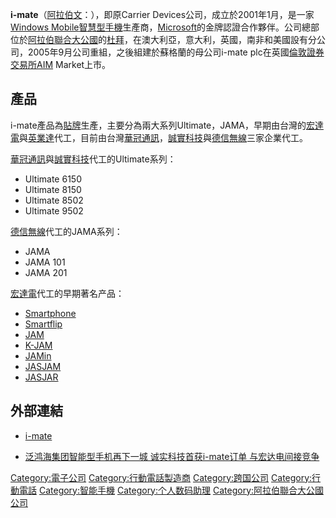{{noteTA
|1=zh-hans:阿拉伯联合酋长国; zh-hant:阿拉伯聯合酋長國; zh-tw:阿拉伯聯合大公國;
|2=zh-hans:阿联酋; zh-hant:阿聯酋; zh-tw:阿聯;
|3=zh-hans:迪拜;zh-hant:迪拜;zh-tw:杜拜;zh-hk:杜拜;zh-mo:杜拜;
|4=zh-hans:智能手机;zh-hant:智能手機;zh-tw:智慧型手機;zh-hk:智能手機;zh-mo:智能手機;
}}
{{Infobox_Company |
  company_name   = i-mate<br/>'''i-mate Corporation |
  company_logo   = [[File:i-mate_logo.jpg|center]] |
  company_type   = [[上市公司|上市公司]] |
  foundation     = 2001 年 1 月 |
  key_people     = Jim Morrison - [[CEO|CEO]] |
  location       = [[阿拉伯聯合大公國|阿拉伯聯合大公國]][[杜拜|杜拜]]網絡城 |
  industry       = [[电信|电信]] |
  products       = Windows Mobile 智慧型手機 |
  homepage       = [http://www.imate.com/ i-mate]
}}

'''i-mate'''（[[阿拉伯文|阿拉伯文]]：'''{{rtl-lang|ar|آی میت}}'''），即原Carrier Devices公司，成立於2001年1月，是一家[[Windows_Mobile|Windows Mobile]][[智慧型手機|智慧型手機]]生產商，[[Microsoft|Microsoft]]的金牌認證合作夥伴。公司總部位於[[阿拉伯聯合大公國|阿拉伯聯合大公國]]的[[杜拜|杜拜]]，在澳大利亞，意大利，英國，南非和美國設有分公司，2005年9月公司重組，之後組建於蘇格蘭的母公司i-mate plc在英國[[倫敦證券交易所|倫敦證券交易所]]AIM Market上市。

== 產品 ==
i-mate產品為[[ODM|貼牌]]生產，主要分為兩大系列Ultimate，JAMA，早期由台灣的[[宏達電|宏達電]]與[[英業達|英業達]]代工，目前由台灣[[華冠通訊|華冠通訊]]，[[誠實科技股份有限公司|誠實科技]]與[[德信無線|德信無線]]三家企業代工。

[[華冠通訊|華冠通訊]]與[[誠實科技|誠實科技]]代工的Ultimate系列：
*Ultimate 6150
*Ultimate 8150
*Ultimate 8502
*Ultimate 9502

[[德信無線|德信無線]]代工的JAMA系列：
*JAMA
*JAMA 101
*JAMA 201

[[宏達電|宏達電]]代工的早期著名产品：
*[[HTC_Tanager|Smartphone]]
*[[HTC_Startrek|Smartflip]]
*[[HTC_Magician|JAM]]
*[[HTC_Wizard|K-JAM]]
*[[HTC_Prophet|JAMin]]
*[[HTC_Hermes|JASJAM]]
*[[HTC_Universal|JASJAR]]

== 外部連結 ==
*[https://web.archive.org/web/20081009151319/http://imate.com/ i-mate]

*[http://www.handsetinfo.com/info/info_detail.asp?id=41789 泛鸿海集团智能型手机再下一城 诚实科技首获i-mate订单 与宏达电间接竞争]{{Dead link|date=2018年10月 |bot=InternetArchiveBot |fix-attempted=yes }}

[[Category:電子公司|Category:電子公司]]
[[Category:行動電話製造商|Category:行動電話製造商]]
[[Category:跨国公司|Category:跨国公司]]
[[Category:行動電話|Category:行動電話]]
[[Category:智能手機|Category:智能手機]]
[[Category:个人数码助理|Category:个人数码助理]]
[[Category:阿拉伯聯合大公國公司|Category:阿拉伯聯合大公國公司]]